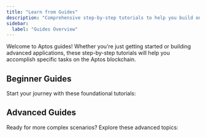 ```yaml
---
title: "Learn from Guides"
description: "Comprehensive step-by-step tutorials to help you build on Aptos blockchain, from beginner basics to advanced development patterns"
sidebar:
  label: "Guides Overview"
---
```



Welcome to Aptos guides! Whether you're just getting started or building advanced applications, these step-by-step tutorials will help you accomplish specific tasks on the Aptos blockchain.

## Beginner Guides

Start your journey with these foundational tutorials:

<CardGrid>
  <LinkCard href="/build/guides/first-transaction" title="Your First Transaction" description="Learn how to create, submit and verify a basic transaction on the Aptos blockchain." />

  <LinkCard href="/build/guides/your-first-nft" title="Your First NFT" description="Create, mint, and transfer digital assets (NFTs) using the Aptos TypeScript SDK." />

  <LinkCard href="/build/guides/first-fungible-asset" title="Your First Fungible Asset" description="Create and manage a fungible asset that can be transferred between accounts." />

  <LinkCard href="/build/guides/first-coin" title="Your First Coin" description="Build your own custom coin with minting and transfer capabilities on Aptos." />

  <LinkCard href="/build/guides/first-move-module" title="Your First Move Module" description="Create a simple Move module and deploy it to the Aptos blockchain." />

  <LinkCard href="/build/guides/build-e2e-dapp" title="Your First Dapp" description="Build a complete todo list dapp (decentralized application) with smart contracts and a React frontend." />

  <LinkCard href="/build/guides/first-multisig" title="Your First Multisig" description="Set up a multi-signature account requiring approval from multiple key holders." />
</CardGrid>

## Advanced Guides

Ready for more complex scenarios? Explore these advanced topics:

<CardGrid>
  <LinkCard href="/build/guides/multisig-managed-fungible-asset" title="Multisig Managed Assets" description="Create a secure fungible asset controlled by a multisig account requiring multiple approvals for minting, freezing, and burning operations." />

  <LinkCard href="/build/guides/aptos-keyless" title="Aptos Keyless" description="Enable users to create blockchain accounts using their existing Google or Apple logins, eliminating the need for seed phrases or private keys." />

  <LinkCard href="/build/guides/sponsored-transactions" title="Sponsored Transactions" description="Implement fee sponsorship to let your decentralized application cover transaction gas fees for users, removing the need for them to hold APT tokens." />

  <LinkCard href="/build/guides/transaction-management" title="Transaction Management" description="Master advanced transaction orchestration techniques including sequence number management, failure recovery, and parallel processing with worker accounts for high-volume applications." />

  <LinkCard href="/build/guides/key-rotation" title="Key Rotation" description="Use Aptos' secure key rotation capability to update an account's private authentication credentials without changing account addresses or disrupting existing integrations." />

  <LinkCard href="/build/guides/exchanges" title="Exchange Integration" description="A comprehensive guide for integrating Aptos and Aptos assets into an exchange, covering infrastructure setup, address standards, asset management, balance tracking, and transaction processing." />

  <LinkCard href="/build/guides/oracles" title="Oracles" description="Implement price feeds in your Aptos smart contracts using Pyth Network oracles, with configuration steps and examples for accessing real-time market data." />
</CardGrid>
